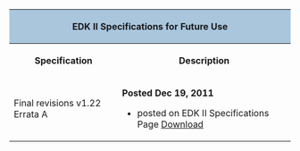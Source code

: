 <div class="t_projects">

<table width="600">
<tr><th colspan="4" style="background-color:#a9c6dd">EDK II Specifications for Future Use</th></tr>
<tr>
<th>Specification          </th>
<th>Description</th>
</tr>

<tr>
<td> 
Final revisions v1.22 Errata A
</td>
<td>
'''Posted Dec 19, 2011''' 
* posted on EDK II Specifications Page  [[EDK_II_Specifications| Download]]

</td>

</tr>

</table>

<!-- [[Category:EDKII]] -->
<!-- [[Category:Documents]] -->